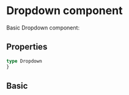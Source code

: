 
<Meta title="Components/Interface/Dropdown/Overview" />

<style>{`

`}</style>

# Dropdown component

Basic Dropdown component:


## Properties

```typescript
type Dropdown
}
```

## Basic

<Canvas>
    <Story id="components-interface-dropdown-all-stories--primary" />
</Canvas>



